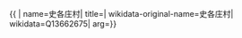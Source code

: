 {{ {{{1|PRC admin/showdata}}}|
name=史各庄村|
title=|
wikidata-original-name=史各庄村|
wikidata=Q13662675|
arg={{{arg|}}}}}